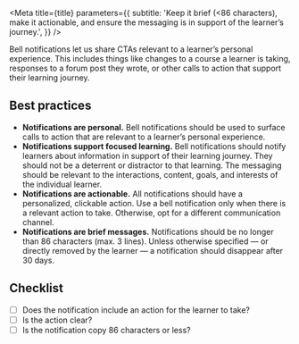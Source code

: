 
<Meta
  title={title}
  parameters={{
    subtitle:
      'Keep it brief (<86 characters), make it actionable, and ensure the messaging is in support of the learner’s journey.',
  }}
/>

Bell notifications let us share CTAs relevant to a learner’s personal experience. This includes things like changes to a course a learner is taking, responses to a forum post they wrote, or other calls to action that support their learning journey.

## Best practices

- **Notifications are personal.** Bell notifications should be used to surface calls to action that are relevant to a learner’s personal experience.
- **Notifications support focused learning.** Bell notifications should notify learners about information in support of their learning journey. They should not be a deterrent or distractor to that learning. The messaging should be relevant to the interactions, content, goals, and interests of the individual learner.
- **Notifications are actionable.** All notifications should have a personalized, clickable action. Use a bell notification only when there is a relevant action to take. Otherwise, opt for a different communication channel.
- **Notifications are brief messages.** Notifications should be no longer than 86 characters (max. 3 lines). Unless otherwise specified — or directly removed by the learner — a notification should disappear after 30 days.

## Checklist

- [ ] Does the notification include an action for the learner to take?
- [ ] Is the action clear?
- [ ] Is the notification copy 86 characters or less?
